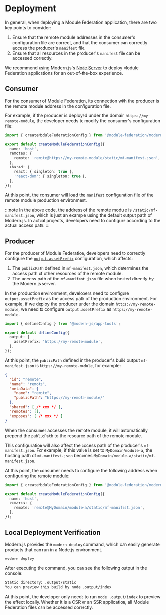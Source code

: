 # Deployment

In general, when deploying a Module Federation application, there are two key points to consider:

1. Ensure that the remote module addresses in the consumer's configuration file are correct, and that the consumer can correctly access the producer's `manifest` file.
2. Ensure that all resources in the producer's `manifest` file can be accessed correctly.

We recommend using Modern.js's [Node Server](/guides/basic-features/deploy.html#using-modernjs-built-in-nodejs-server) to deploy Module Federation applications for an out-of-the-box experience.

## Consumer

For the consumer of Module Federation, its connection with the producer is the remote module address in the configuration file.

For example, if the producer is deployed under the domain `https://my-remote-module`, the developer needs to modify the consumer's configuration file:

```ts title="module-federation.config.ts"
import { createModuleFederationConfig } from '@module-federation/modern-js';

export default createModuleFederationConfig({
  name: 'host',
  remotes: {
    remote: 'remote@https://my-remote-module/static/mf-manifest.json',
  },
  shared: {
    react: { singleton: true },
    'react-dom': { singleton: true },
  },
});
```

At this point, the consumer will load the `manifest` configuration file of the remote module production environment.

:::note
In the above code, the address of the remote module is `/static/mf-manifest.json`, which is just an example using the default output path of Modern.js. In actual projects, developers need to configure according to the actual access path.
:::

## Producer

For the producer of Module Federation, developers need to correctly configure the [`output.assetPrefix`](/configure/app/output/asset-prefix) configuration, which affects:

1. The `publicPath` defined in `mf-manifest.json`, which determines the access path of other resources of the remote module.
2. The access path of the `mf-manifest.json` file when hosted directly by the Modern.js server.

In the production environment, developers need to configure `output.assetPrefix` as the access path of the production environment. For example, if we deploy the producer under the domain `https://my-remote-module`, we need to configure `output.assetPrefix` as `https://my-remote-module`.

```ts title="modern.config.ts"
import { defineConfig } from '@modern-js/app-tools';

export default defineConfig({
  output: {
    assetPrefix: 'https://my-remote-module',
  },
});
```

At this point, the `publicPath` defined in the producer's build output `mf-manifest.json` is `https://my-remote-module`, for example:

```json
{
  "id": "remote",
  "name": "remote",
  "metaData": {
    "name": "remote",
    "publicPath": "https://my-remote-module/"
  },
  "shared": [ /* xxx */ ],
  "remotes": [],
  "exposes": [ /* xxx */ ]
}
```

When the consumer accesses the remote module, it will automatically prepend the `publicPath` to the resource path of the remote module.

This configuration will also affect the access path of the producer's `mf-manifest.json`. For example, if this value is set to `MyDomain/module-a`, the hosting path of `mf-manifest.json` becomes `MyDomain/module-a/static/mf-manifest.json`.

At this point, the consumer needs to configure the following address when configuring the remote module:

```ts title="module-federation.config.ts"
import { createModuleFederationConfig } from '@module-federation/modern-js';

export default createModuleFederationConfig({
  name: 'host',
  remotes: {
    remote: 'remote@MyDomain/module-a/static/mf-manifest.json',
  },
});
```

## Local Deployment Verification

Modern.js provides the `modern deploy` command, which can easily generate products that can run in a Node.js environment.

```bash
modern deploy
```

After executing the command, you can see the following output in the console:

```bash
Static directory: .output/static
You can preview this build by node .output/index
```

At this point, the developer only needs to run `node .output/index` to preview the effect locally. Whether it is a CSR or an SSR application, all Module Federation files can be accessed correctly.

